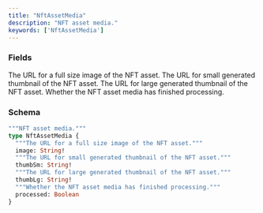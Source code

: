 ```yaml
---
title: "NftAssetMedia"
description: "NFT asset media."
keywords: ['NftAssetMedia']
---
```


### Fields

<ResponseField name="image" type="String!" required>
  The URL for a full size image of the NFT asset.
</ResponseField>

<ResponseField name="thumbSm" type="String!" required>
  The URL for small generated thumbnail of the NFT asset.
</ResponseField>

<ResponseField name="thumbLg" type="String!" required>
  The URL for large generated thumbnail of the NFT asset.
</ResponseField>

<ResponseField name="processed" type="Boolean">
  Whether the NFT asset media has finished processing.
</ResponseField>

### Schema


```graphql 
"""NFT asset media."""
type NftAssetMedia {
  """The URL for a full size image of the NFT asset."""
  image: String!
  """The URL for small generated thumbnail of the NFT asset."""
  thumbSm: String!
  """The URL for large generated thumbnail of the NFT asset."""
  thumbLg: String!
  """Whether the NFT asset media has finished processing."""
  processed: Boolean
}
```
